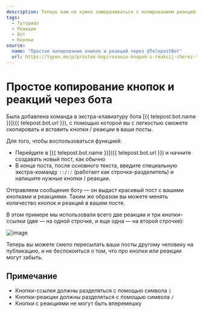 ```yaml
---
description: Теперь вам не нужно заморачиваться с копированием реакций
tags:
  - Туториал
  - Реакции
  - Бот
  - Кнопки
source:
  name: "Простое копирование кнопок и реакций через @TelepostBot"
  url: https://typex.me/p/prostoe-kopirovanie-knopok-i-reakcij-cherez-telepostbot-11-08
---
```


# Простое копирование кнопок и реакций через бота

Была добавлена команда в экстра-клавиатуру бота [{{ telepost.bot.name }}]({{ telepost.bot.url }}), с помощью которой вы с легкостью сможете скопировать и вставить кнопки / реакции в ваши посты.

Для того, чтобы воспользоваться функцией:

* Перейдите в [{{ telepost.bot.name }}]({{ telepost.bot.url }}) и начните создавать новый пост, как обычно
* В конце поста, после основного текста, введите специальную экстра-команду `::/::` (работает как строчка-разделитель) и напишите нужные кнопки / реакции.

Отправляем сообщение боту — он выдаст красивый пост с вашими кнопками и реакциями. Таким же образом вы можете менять количество кнопок и реакций в вашем посте.

В этом примере мы использовали всего две реакции и три кнопки-ссылки (две — на одной строчке, и еще одна — на второй строчке):

![image](/images/127932584-6f7766ea-6812-490a-b201-b2532f36d24b.png)

Теперь вы можете смело пересылать ваши посты другому человеку на публикацию, и не беспокоиться о том, что про кнопки или реакции могут забыть.

## Примечание

* Кнопки-ссылки должны разделяться с помощью символа `|`
* Кнопки-реакции должны разделяться с помощью символа `/`
* Кнопки с реакциями не могут быть вперемешку
